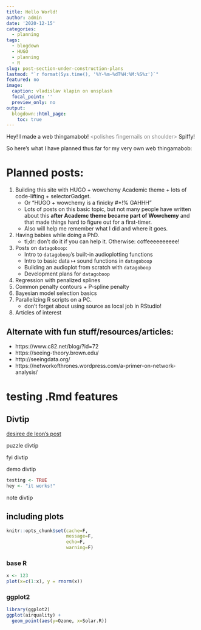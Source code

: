 ```yaml
---
title: Hello World!
author: admin
date: '2020-12-15'
categories:
  - planning
tags:
  - blogdown
  - HUGO
  - planning
  - R
slug: post-section-under-construction-plans
lastmod: "`r format(Sys.time(), '%Y-%m-%dT%H:%M:%S%z')`"
featured: no
image:
  caption: vladislav klapin on unsplash
  focal_point: ''
  preview_only: no
output:
  blogdown::html_page:
    toc: true
---
```



Hey!  I made a web thingamabob!  <span style="color:grey;"> \<polishes fingernails on shoulder\> </span>  Spiffy!

So here's what I have planned thus far for my very own web thingamabob:

# Planned posts:  

1. Building this site with HUGO + wowchemy Academic theme + lots of code-lifting + selectorGadget.  
    + Or "HUGO + wowchemy is a finicky #*!% GAHHH"  
    + Lots of posts on this basic topic, but not many people have written about this __after Academc theme became part of Wowchemy__ and that made things hard to figure out for a first-timer.
    + Also will help me remember what I did and where it goes.
1. Having babies while doing a PhD.  
    + tl;dr: don't do it if you can help it.  Otherwise: coffeeeeeeeeee!
1. Posts on `datagoboop`:
    + Intro to `datagoboop`'s built-in audioplotting functions
    + Intro to basic data $\mapsto$ sound functions in `datagoboop`
    + Building an audioplot from scratch with `datagoboop`
    + Development plans for `datagoboop`
1. Regression with penalized splines 
1. Common penalty contours + P-spline penalty
1. Bayesian model selection basics
1. Parallelizing R scripts on a PC.  
    + don't forget about using source as local job in RStudio!
1. Articles of interest


## Alternate with fun stuff/resources/articles:
- https://www.c82.net/blog/?id=72
- https://seeing-theory.brown.edu/
- http://seeingdata.org/
- https://networkofthrones.wordpress.com/a-primer-on-network-analysis/



# testing .Rmd features

## Divtip 

[desiree de leon's post](https://desiree.rbind.io/post/2019/making-tip-boxes-with-bookdown-and-rmarkdown/)

:::puzzle
puzzle divtip
:::

:::fyi
fyi divtip
:::

:::demo
demo divtip
```r
testing <- TRUE
hey <- "it works!"
```
:::


:::note
note divtip
:::


## including plots

```r
knitr::opts_chunk$set(cache=F, 
                      message=F, 
                      echo=F, 
                      warning=F)
```

### base R
```r
x <- 123
plot(x=c(1:x), y = rnorm(x))

```

### ggplot2
```r
library(ggplot2)
ggplot(airquality) + 
  geom_point(aes(y=Ozone, x=Solar.R))
```

